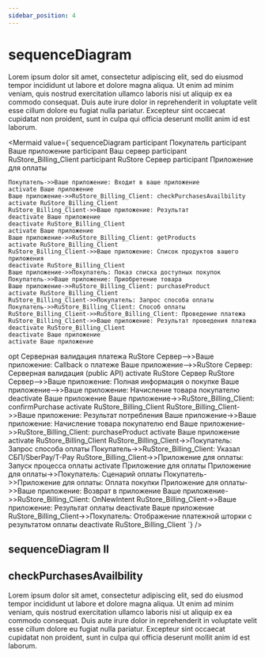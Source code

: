 ```yaml
---
sidebar_position: 4
---
```



# sequenceDiagram

Lorem ipsum dolor sit amet, consectetur adipiscing elit, sed do eiusmod tempor incididunt ut labore et dolore magna aliqua. Ut enim ad minim veniam, quis nostrud exercitation ullamco laboris nisi ut aliquip ex ea commodo consequat. Duis aute irure dolor in reprehenderit in voluptate velit esse cillum dolore eu fugiat nulla pariatur. Excepteur sint occaecat cupidatat non proident, sunt in culpa qui officia deserunt mollit anim id est laborum.

<Mermaid
  value={`sequenceDiagram
    participant Покупатель
    participant Ваше приложение
    participant Ваш сервер
    participant RuStore_Billing_Client
    participant RuStore Cервер
    participant Приложение для оплаты

	Покупатель->>Ваше приложение: Входит в ваше приложение
	activate Ваше приложение
	Ваше приложение->>RuStore_Billing_Client: checkPurchasesAvailbility
	activate RuStore_Billing_Client
	RuStore_Billing_Client->>Ваше приложение: Результат
	deactivate Ваше приложение
	deactivate RuStore_Billing_Client
	activate Ваше приложение
	Ваше приложение->>RuStore_Billing_Client: getProducts
	activate RuStore_Billing_Client
	RuStore_Billing_Client->>Ваше приложение: Список продуктов вашего приложения
	deactivate RuStore_Billing_Client
	Ваше приложение->>Покупатель: Показ списка доступных покупок
	Покупатель->>Ваше приложение: Приобретение товара
	Ваше приложение->>RuStore_Billing_Client: purchaseProduct
	activate RuStore_Billing_Client
	RuStore_Billing_Client->>Покупатель: Запрос способа оплаты
	Покупатель->>RuStore_Billing_Client: Способ оплаты
	RuStore_Billing_Client->>RuStore_Billing_Client: Проведение платежа
	RuStore_Billing_Client->>Ваше приложение: Результат проведения платежа
	deactivate RuStore_Billing_Client
	deactivate Ваше приложение
	activate Ваше приложение
opt Серверная валидация платежа
	RuStore Cервер-->>Ваше приложение: Callback о платеже
	Ваше приложение-->>RuStore Cервер: Серверная валидация (public API)
	activate RuStore Cервер
	RuStore Cервер-->>Ваше приложение: Полная информация о покупке
	Ваше приложение-->>Ваше приложение: Начисление товара покупателю
	deactivate Ваше приложение
	Ваше приложение->>RuStore_Billing_Client: confirmPurchase
	activate RuStore_Billing_Client
	RuStore_Billing_Client->>Ваше приложение: Результат потребления
	Ваше приложение->>Ваше приложение: Начисление товара покупателю
end
	Ваше приложение->>RuStore_Billing_Client: purchaseProduct
	activate Ваше приложение
	activate RuStore_Billing_Client
	RuStore_Billing_Client->>Покупатель: Запрос способа оплаты
	Покупатель->>RuStore_Billing_Client: Указал СБП/SberPay/T-Pay
	RuStore_Billing_Client->>Приложение для оплаты: Запуск процесса оплаты
	activate Приложение для оплаты
	Приложение для оплаты->>Покупатель: Сценарий оплаты
	Покупатель->>Приложение для оплаты: Оплата покупки
	Приложение для оплаты->>Ваше приложение: Возврат в приложение
	Ваше приложение->>RuStore_Billing_Client: OnNewIntent
	RuStore_Billing_Client->>Ваше приложение: Результат оплаты
	deactivate Ваше приложение
	RuStore_Billing_Client->>Покупатель: Отображение платежной шторки с результатом оплаты
	deactivate RuStore_Billing_Client
`}
/>

## sequenceDiagram II

<Dia />


## checkPurchasesAvailbility

Lorem ipsum dolor sit amet, consectetur adipiscing elit, sed do eiusmod tempor incididunt ut labore et dolore magna aliqua. Ut enim ad minim veniam, quis nostrud exercitation ullamco laboris nisi ut aliquip ex ea commodo consequat. Duis aute irure dolor in reprehenderit in voluptate velit esse cillum dolore eu fugiat nulla pariatur. Excepteur sint occaecat cupidatat non proident, sunt in culpa qui officia deserunt mollit anim id est laborum.
